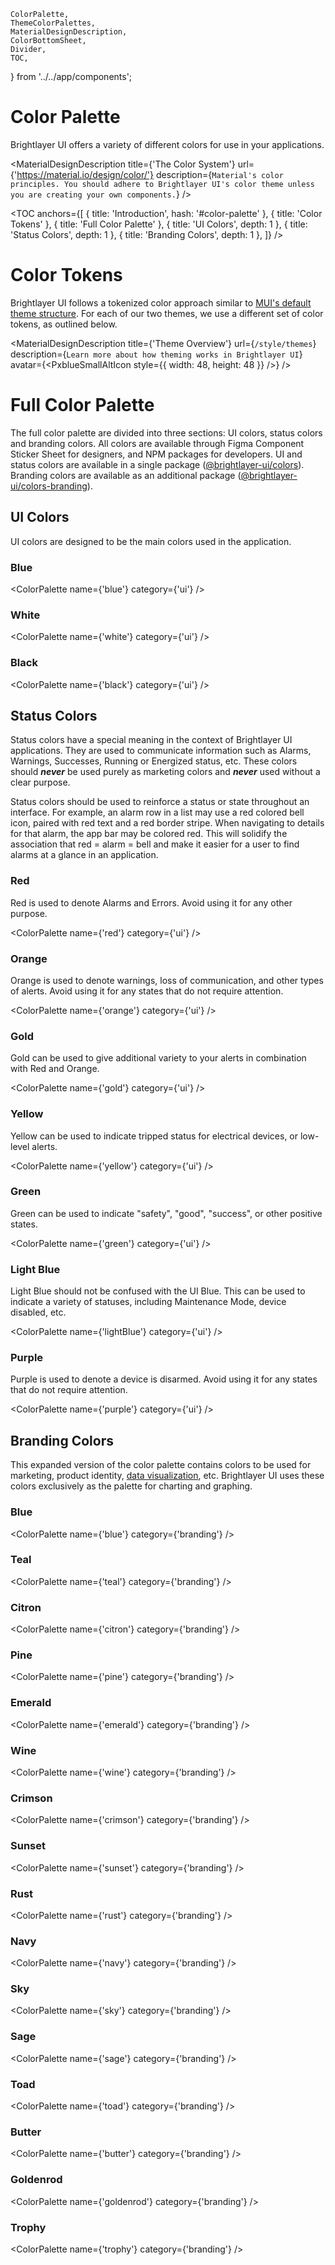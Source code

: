     ColorPalette,
    ThemeColorPalettes,
    MaterialDesignDescription,
    ColorBottomSheet,
    Divider,
    TOC,
} from '../../app/components';

<!-- KEYWORDS: design style color palette branding -->

# Color Palette

Brightlayer UI offers a variety of different colors for use in your applications.

<MaterialDesignDescription
    title={'The Color System'}
    url={'https://material.io/design/color/'}
    description={`Material's color principles. You should adhere to Brightlayer UI's color theme unless you are creating your own components.`}
/>

<TOC
    anchors={[
        { title: 'Introduction', hash: '#color-palette' },
        { title: 'Color Tokens' },
        { title: 'Full Color Palette' },
        { title: 'UI Colors', depth: 1 },
        { title: 'Status Colors', depth: 1 },
        { title: 'Branding Colors', depth: 1 },
    ]}
/>

# Color Tokens

Brightlayer UI follows a tokenized color approach similar to [MUI's default theme structure](https://mui.com/material-ui/customization/palette/). For each of our two themes, we use a different set of color tokens, as outlined below.

<MaterialDesignDescription
    title={'Theme Overview'}
    url={`/style/themes`}
    description={`Learn more about how theming works in Brightlayer UI`}
    avatar={<PxblueSmallAltIcon style={{ width: 48, height: 48 }} />}
/>

<ThemeColorPalettes />

<Divider />

# Full Color Palette

The full color palette are divided into three sections: UI colors, status colors and branding colors. All colors are available through Figma Component Sticker Sheet for designers, and NPM packages for developers. UI and status colors are available in a single package ([@brightlayer-ui/colors](https://www.npmjs.com/package/@brightlayer-ui/colors)). Branding colors are available as an additional package ([@brightlayer-ui/colors-branding](https://www.npmjs.com/package/@brightlayer-ui/colors-branding)).

## UI Colors

UI colors are designed to be the main colors used in the application.

### Blue

<ColorPalette name={'blue'} category={'ui'} />

### White

<ColorPalette name={'white'} category={'ui'} />

### Black

<ColorPalette name={'black'} category={'ui'} />

<Divider />

## Status Colors

Status colors have a special meaning in the context of Brightlayer UI applications. They are used to communicate information such as Alarms, Warnings, Successes, Running or Energized status, etc. These colors should **_never_** be used purely as marketing colors and **_never_** used without a clear purpose.

Status colors should be used to reinforce a status or state throughout an interface. For example, an alarm row in a list may use a red colored bell icon, paired with red text and a red border stripe. When navigating to details for that alarm, the app bar may be colored red. This will solidify the association that red = alarm = bell and make it easier for a user to find alarms at a glance in an application.

### Red

Red is used to denote Alarms and Errors. Avoid using it for any other purpose.

<ColorPalette name={'red'} category={'ui'} />

### Orange

Orange is used to denote warnings, loss of communication, and other types of alerts. Avoid using it for any states that do not require attention.

<ColorPalette name={'orange'} category={'ui'} />

### Gold

Gold can be used to give additional variety to your alerts in combination with Red and Orange.

<ColorPalette name={'gold'} category={'ui'} />

### Yellow

Yellow can be used to indicate tripped status for electrical devices, or low-level alerts.

<ColorPalette name={'yellow'} category={'ui'} />

### Green

Green can be used to indicate "safety", "good", "success", or other positive states.

<ColorPalette name={'green'} category={'ui'} />

### Light Blue

Light Blue should not be confused with the UI Blue. This can be used to indicate a variety of statuses, including Maintenance Mode, device disabled, etc.

<ColorPalette name={'lightBlue'} category={'ui'} />

### Purple

Purple is used to denote a device is disarmed. Avoid using it for any states that do not require attention.

<ColorPalette name={'purple'} category={'ui'} />
<Divider />

## Branding Colors

This expanded version of the color palette contains colors to be used for marketing, product identity, [data visualization](/patterns/visualizations), etc. Brightlayer UI uses these colors exclusively as the palette for charting and graphing.

### Blue

<ColorPalette name={'blue'} category={'branding'} />

### Teal

<ColorPalette name={'teal'} category={'branding'} />

### Citron

<ColorPalette name={'citron'} category={'branding'} />

### Pine

<ColorPalette name={'pine'} category={'branding'} />

### Emerald

<ColorPalette name={'emerald'} category={'branding'} />

### Wine

<ColorPalette name={'wine'} category={'branding'} />

### Crimson

<ColorPalette name={'crimson'} category={'branding'} />

### Sunset

<ColorPalette name={'sunset'} category={'branding'} />

### Rust

<ColorPalette name={'rust'} category={'branding'} />

### Navy

<ColorPalette name={'navy'} category={'branding'} />

### Sky

<ColorPalette name={'sky'} category={'branding'} />

### Sage

<ColorPalette name={'sage'} category={'branding'} />

### Toad

<ColorPalette name={'toad'} category={'branding'} />

### Butter

<ColorPalette name={'butter'} category={'branding'} />

### Goldenrod

<ColorPalette name={'goldenrod'} category={'branding'} />

### Trophy

<ColorPalette name={'trophy'} category={'branding'} />

<ColorBottomSheet />
